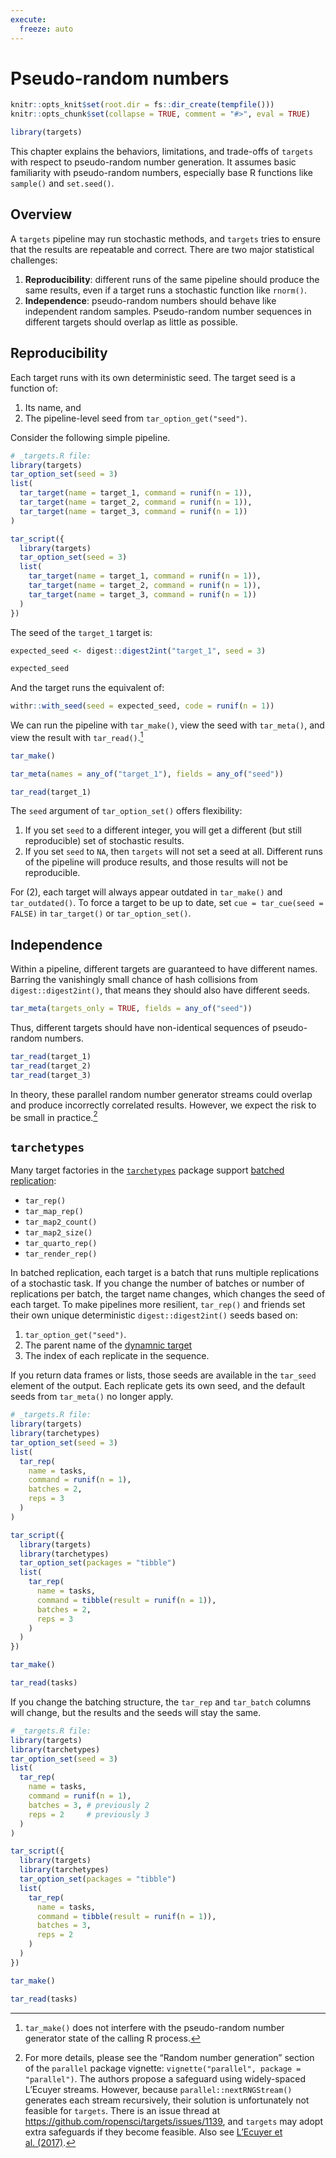 ```yaml
---
execute:
  freeze: auto
---
```


# Pseudo-random numbers {#random}

```r
knitr::opts_knit$set(root.dir = fs::dir_create(tempfile()))
knitr::opts_chunk$set(collapse = TRUE, comment = "#>", eval = TRUE)
```

```r
library(targets)
```

This chapter explains the behaviors, limitations, and trade-offs of `targets` with respect to pseudo-random number generation. It assumes basic  familiarity with pseudo-random numbers, especially base R functions like `sample()` and `set.seed()`.

## Overview

A `targets` pipeline may run stochastic methods, and `targets` tries to ensure that the results are repeatable and correct. There are two major statistical challenges:

1. **Reproducibility**: different runs of the same pipeline should produce the same results, even if a target runs a stochastic function like `rnorm()`.
1. **Independence**: pseudo-random numbers should behave like independent random samples. Pseudo-random number sequences in different targets should overlap as little as possible.

## Reproducibility

Each target runs with its own deterministic seed. The target seed is a function of:

1. Its name, and
2. The pipeline-level seed from `tar_option_get("seed")`.

Consider the following simple pipeline.

```r
# _targets.R file:
library(targets)
tar_option_set(seed = 3)
list(
  tar_target(name = target_1, command = runif(n = 1)),
  tar_target(name = target_2, command = runif(n = 1)),
  tar_target(name = target_3, command = runif(n = 1))
)
```

```r
tar_script({
  library(targets)
  tar_option_set(seed = 3)
  list(
    tar_target(name = target_1, command = runif(n = 1)),
    tar_target(name = target_2, command = runif(n = 1)),
    tar_target(name = target_3, command = runif(n = 1))
  )
})
```

The seed of the `target_1` target is:

```r
expected_seed <- digest::digest2int("target_1", seed = 3)

expected_seed
```

And the target runs the equivalent of:

```r
withr::with_seed(seed = expected_seed, code = runif(n = 1))
```

We can run the pipeline with `tar_make()`, view the seed with `tar_meta()`, and view the result with `tar_read()`.^[`tar_make()` does not interfere with the pseudo-random number generator state of the calling R process.]

```r
tar_make()

tar_meta(names = any_of("target_1"), fields = any_of("seed"))

tar_read(target_1)
```

The `seed` argument of `tar_option_set()` offers flexibility:

1. If you set `seed` to a different integer, you will get a different (but still reproducible) set of stochastic results.
1. If you set `seed` to `NA`, then `targets` will not set a seed at all. Different runs of the pipeline will produce results, and those results will not be reproducible.

For (2), each target will always appear outdated in `tar_make()` and `tar_outdated()`. To force a target to be up to date, set `cue = tar_cue(seed = FALSE)` in `tar_target()` or `tar_option_set()`.

## Independence

Within a pipeline, different targets are guaranteed to have different names. Barring the vanishingly small chance of hash collisions from `digest::digest2int()`, that means they should also have different seeds.

```r
tar_meta(targets_only = TRUE, fields = any_of("seed"))
```

Thus, different targets should have non-identical sequences of pseudo-random numbers.

```r
tar_read(target_1)
tar_read(target_2)
tar_read(target_3)
```

In theory, these parallel random number generator streams could overlap and produce incorrectly correlated results. However, we expect the risk to be small in practice.^[For more details, please see the "Random number generation" section of the `parallel` package vignette: `vignette("parallel", package = "parallel")`. The authors propose a safeguard using widely-spaced L'Ecuyer streams. However, because `parallel::nextRNGStream()` generates each stream recursively, their solution is unfortunately not feasible for `targets`. There is an issue thread at <https://github.com/ropensci/targets/issues/1139>, and `targets` may adopt extra safeguards if they become feasible. Also see [L'Ecuyer et al. (2017)](https://www.sciencedirect.com/science/article/pii/S0378475416300829).]

## `tarchetypes`

Many target factories in the [`tarchetypes`](https://docs.ropensci.org/tarchetypes/) package support [batched replication](https://docs.ropensci.org/tarchetypes/reference/index.html#dynamic-batched-replication): 

* `tar_rep()`
* `tar_map_rep()`
* `tar_map2_count()`
* `tar_map2_size()`
* `tar_quarto_rep()`
* `tar_render_rep()`

In batched replication, each target is a batch that runs multiple replications of a stochastic task. If you change the number of batches or number of replications per batch, the target name changes, which changes the seed of each target. To make pipelines more resilient, `tar_rep()` and friends set their own unique deterministic `digest::digest2int()` seeds based on:

1. `tar_option_get("seed")`.
2. The parent name of the [dynamnic target](#dynamic)
3. The index of each replicate in the sequence.

If you return data frames or lists, those seeds are available in the `tar_seed` element of the output. Each replicate gets its own seed, and the default seeds from `tar_meta()` no longer apply.

```r
# _targets.R file:
library(targets)
library(tarchetypes)
tar_option_set(seed = 3)
list(
  tar_rep(
    name = tasks,
    command = runif(n = 1),
    batches = 2,
    reps = 3
  )
)
```

```r
tar_script({
  library(targets)
  library(tarchetypes)
  tar_option_set(packages = "tibble")
  list(
    tar_rep(
      name = tasks,
      command = tibble(result = runif(n = 1)),
      batches = 2,
      reps = 3
    )
  )
})
```

```r
tar_make()

tar_read(tasks)
```

If you change the batching structure, the `tar_rep` and `tar_batch` columns will change, but the results and the seeds will stay the same.

```r
# _targets.R file:
library(targets)
library(tarchetypes)
tar_option_set(seed = 3)
list(
  tar_rep(
    name = tasks,
    command = runif(n = 1),
    batches = 3, # previously 2
    reps = 2     # previously 3
  )
)
```

```r
tar_script({
  library(targets)
  library(tarchetypes)
  tar_option_set(packages = "tibble")
  list(
    tar_rep(
      name = tasks,
      command = tibble(result = runif(n = 1)),
      batches = 3,
      reps = 2
    )
  )
})
```

```r
tar_make()

tar_read(tasks)
```

